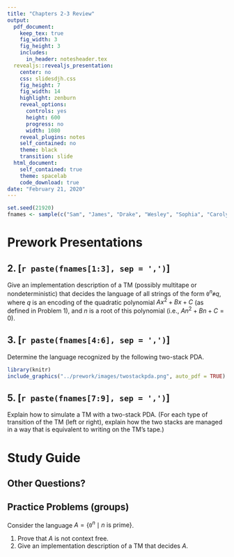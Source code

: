 ```yaml
---
title: "Chapters 2-3 Review"
output:
  pdf_document:
    keep_tex: true
    fig_width: 3
    fig_height: 3
    includes:
      in_header: notesheader.tex
  revealjs::revealjs_presentation:
    center: no
    css: slidesdjh.css
    fig_height: 7
    fig_width: 14
    highlight: zenburn
    reveal_options:
      controls: yes
      height: 600
      progress: no
      width: 1080
    reveal_plugins: notes
    self_contained: no
    theme: black
    transition: slide
  html_document:
    self_contained: true
    theme: spacelab
    code_download: true
date: "February 21, 2020"
---
```


```r
set.seed(21920)
fnames <- sample(c("Sam", "James", "Drake", "Wesley", "Sophia", "Carolyn", "Trevor", "Tristan", "Ryley"))
```

# Prework Presentations

## 2. [`r paste(fnames[1:3], sep = ',')`] 

Give an implementation description of a TM (possibly multitape or nondeterministic) that decides the language of all strings of the form $\mathtt{0}^n\mathtt{\#}q$, where $q$ is an encoding of the quadratic polynomial $Ax^2 + Bx + C$ (as defined in Problem 1), and $n$ is a root of this polynomial (i.e., $An^2 + Bn + C = 0$).

## 3. [`r paste(fnames[4:6], sep = ',')`] 

Determine the language recognized by the following two-stack PDA.
```r
library(knitr)
include_graphics("../prework/images/twostackpda.png", auto_pdf = TRUE)
```

## 5. [`r paste(fnames[7:9], sep = ',')`] 

Explain how to simulate a TM with a two-stack PDA. (For each type of transition of the TM (left or right), explain how the two stacks are managed in a way that is equivalent to writing on the TM's tape.)

# Study Guide

## Other Questions?

## Practice Problems (groups)

Consider the language $A = \{\mathtt{0}^n \mid n \text{ is prime}\}$.

1. Prove that $A$ is not context free.
2. Give an implementation description of a TM that decides $A$.
